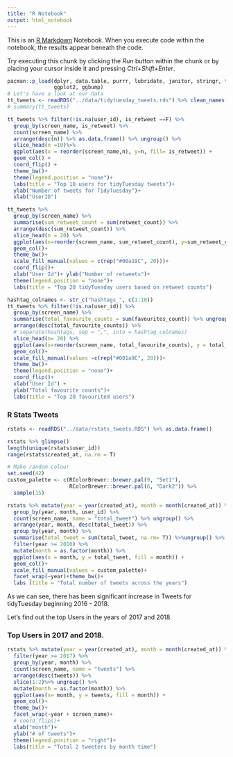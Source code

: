 ```yaml
---
title: "R Notebook"
output: html_notebook
---
```


This is an [R Markdown](http://rmarkdown.rstudio.com) Notebook. When you execute code within the notebook, the results appear beneath the code. 

Try executing this chunk by clicking the *Run* button within the chunk or by placing your cursor inside it and pressing *Ctrl+Shift+Enter*. 

```r
pacman::p_load(dplyr, data.table, purrr, lubridate, janitor, stringr, tidyr,
               ggplot2, ggbump)
# Let's have a look at our data
tt_tweets <- readRDS("../data/tidytuesday_tweets.rds") %>% clean_names()
# summary(tt_tweets)
```


```r
tt_tweets %>% filter(!is.na(user_id), is_retweet ==F) %>% 
  group_by(screen_name, is_retweet) %>% 
  count(screen_name) %>% 
  arrange(desc(n)) %>% as.data.frame() %>% ungroup() %>% 
  slice_head(n =10)%>% 
  ggplot(aes(x = reorder(screen_name,n), y=n, fill= is_retweet)) +
  geom_col() +
  coord_flip() +
  theme_bw()+
  theme(legend.position = "none")+
  labs(title = "Top 10 users for tidyTuesday tweets")+
  ylab("Number of tweets for TidyTuesday")+
  xlab("UserID")

```

```r
tt_tweets %>% 
  group_by(screen_name) %>% 
  summarise(sum_retweet_count = sum(retweet_count)) %>% 
  arrange(desc(sum_retweet_count)) %>% 
  slice_head(n = 20) %>% 
  ggplot(aes(x=reorder(screen_name, sum_retweet_count), y=sum_retweet_count, fill = screen_name)) +
  geom_col()+
  theme_bw()+
  scale_fill_manual(values = c(rep("#00a19C", 20)))+
  coord_flip()+
  xlab("User Id")+ ylab("Number of retweets")+
  theme(legend.position = "none")+
  labs(title = "Top 20 tidyTuesday users based on retweet counts")

```


```r
hashtag_colnames <- str_c("hashtags_", c(1:10))
tt_tweets %>% filter(!is.na(user_id)) %>% 
  group_by(screen_name) %>% 
  summarise(total_favourite_counts = sum(favourites_count)) %>% ungroup() %>% 
  arrange(desc(total_favourite_counts)) %>% 
  # separate(hashtags, sep = ",", into = hashtag_colnames)
  slice_head(n= 20) %>% 
  ggplot(aes(x=reorder(screen_name, total_favourite_counts), y = total_favourite_counts, fill = screen_name))+
  geom_col()+
  scale_fill_manual(values =c(rep("#001a9C", 20)))+
  theme_bw()+
  theme(legend.position = "none")+ 
  coord_flip()+
  xlab("User Id") + 
  ylab("Total favourite counts")+
  labs(title = "Top 20 favourited users")
```

### R Stats Tweets

```r
rstats <- readRDS("../data/rstats_tweets.RDS") %>% as.data.frame()

rstats %>% glimpse()
length(unique(rstats$user_id))
range(rstats$created_at, na.rm = T)

# Make random colour
set.seed(42)
custom_palette <- c(RColorBrewer::brewer.pal(9, "Set1"),
                    RColorBrewer::brewer.pal(6, "Dark2")) %>% 
  sample(15)

rstats %>% mutate(year = year(created_at), month = month(created_at)) %>% 
  group_by(year, month, user_id) %>% 
  count(screen_name, name = "total_tweet") %>% ungroup() %>% 
  arrange(year, month, desc(total_tweet)) %>% 
  group_by(year, month) %>% 
  summarise(total_tweet = sum(total_tweet, na.rm= T)) %>%ungroup() %>% 
  filter(year >= 2010) %>% 
  mutate(month = as.factor(month)) %>% 
  ggplot(aes(x = month, y = total_tweet, fill = month)) +
  geom_col()+
  scale_fill_manual(values = custom_palette)+
  facet_wrap(~year)+theme_bw()+
  labs (title = "Total number of tweets across the years")
```
As we can see, there has been significant increase in Tweets for tidyTuesday beginning 2016 - 2018.

Let's find out the top Users in the years of 2017 and 2018.

### Top Users in 2017 and 2018.
```r
rstats %>% mutate(year = year(created_at), month = month(created_at)) %>% 
  filter(year >= 2017) %>% 
  group_by(year, month) %>% 
  count(screen_name, name = "tweets") %>% 
  arrange(desc(tweets)) %>% 
  slice(1:2)%>% ungroup() %>% 
  mutate(month = as.factor(month)) %>% 
  ggplot(aes(x= month, y = tweets, fill = month)) +
  geom_col()+
  theme_bw()+
  facet_wrap(~year + screen_name)+
  # coord_flip()+
  xlab("month")+
  ylab("# of tweets")+
  theme(legend.position = "right")+
  labs(title = "Total 2 tweeters by month time")

```

